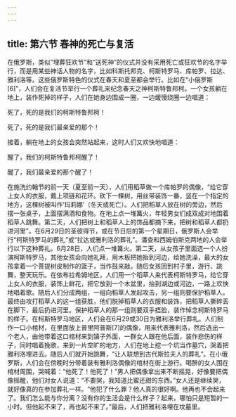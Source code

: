 ```yaml
---
---
---
```

title: 第六节 春神的死亡与复活
---




在俄罗斯，类似“埋葬狂欢节”和“送死神”的仪式并没有采用死亡或狂欢节的名字举行，而是用某些神话人物的名字，比如科斯托邦克、柯斯特罗马、库帕罗、拉达、雅利洛等。这些俄罗斯特色的仪式在春天和夏至都会举行。比如在“小俄罗斯[6]”，人们会在复活节举行一个葬礼来纪念春天之神柯斯特鲁邦柯。一个女孩躺在地上，装作死掉的样子，人们在她身边围成一圈，一边缓慢绕圈一边唱道：





死了，死的是我们的柯斯特鲁邦柯！

死了，死的是我们最亲爱的那个！





接着，躺在地上的女孩会突然站起来，这时人们又欢快地唱道：





醒了，我们的柯斯特鲁邦柯醒了！

醒了，我们最亲爱的那个醒了！





在施洗约翰节的前一天（夏至前一天），人们用稻草做一个库帕罗的偶像，“给它穿上女人的衣服，戴上项链和花环。砍下一棵树，用丝带装饰一番，竖在一个指定的地方，这棵树被叫作‘玛莉娜’（冬天或死亡）。人们把稻草人放在树的旁边，然后摆一张桌子，上面摆满酒和食物。在地上点一堆篝火，年轻男女们成双成对地围着稻草人跳舞。第二天，人们把树上和稻草人上的饰品都摘下来，把树和稻草人都扔进河里”。在6月29日的圣彼得节，或在节日后的第一个星期日，俄罗斯人会举行“柯斯特罗马的葬礼”或“拉达或雅利洛的葬礼”。潘查和西姆伯斯克两地的人会举行以下这种葬礼。6月28日，人们点一堆篝火。第二天，从女孩子里面选一个人扮演柯斯特罗马，其他女孩会向她礼拜，用木板把她抬到河边，给她洗澡，最大的女孩拿着一个菩提树皮制作的篮子，当作鼓来敲。随后女孩回到村子里，游行、跳舞，整天玩乐。在依布拉希姆地区，人们用一个稻草人来代表柯斯特罗马，给它穿上女人的衣服，装饰上鲜花，把它放到一个木盆里，抬到湖边或河边，一路上欢快地唱着歌。随后人们分成两组，一组向稻草人发起攻击，另一组则要保护稻草人。最终由攻打稻草人的这一组获胜，他们脱掉稻草人的衣服和装饰，把稻草人撕碎丢在脚下，最后扔进河里。保护稻草人的那一组则要双手捂脸，装作悼念柯斯特罗马的样子。在柯斯特罗马地区，人们会在6月29或30日为雅利洛举行葬礼。人们制作一口小棺材，在里面放上普里阿普斯[7]的偶像，用来代表雅利洛，然后选出一个老人，由他带着这口棺材来到镇子外面，一群女人跟在他后面，装作悲伤的样子，同时唱着挽歌，来到一片空旷的地方，人们在地上挖一个坑当作墓穴，哭着把雅利洛埋进去。随后人们就开始跳舞，“让人联想到古代斯拉夫人的葬礼”。在小俄罗斯，人们会在傍晚时分带着装有雅利洛偶像的棺材在街上游行。喝醉的女人围在棺材周围，哭喊着：“他死了！他死了！”男人把偶像拿出来不断摇晃，好像要把偶像摇醒，他们对女人说道：“不要哭，我知道比蜜还甜的东西。”女人还是继续哭，就好像真的在参加葬礼一样。“他犯了什么罪？他人真的很好啊。他再也不会起来了。我们怎么能与你分离？没有你的生活会是什么样子？起来，哪怕只是短暂的一小时。但他起不来了，再也起不来了。”最后，人们把雅利洛埋在坟墓里。
